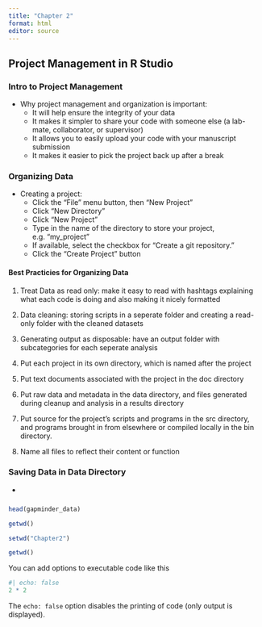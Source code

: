 ```yaml
---
title: "Chapter 2"
format: html
editor: source
---
```


## Project Management in R Studio

### **Intro to Project Management**

* Why project management and organization is important:
  + It will help ensure the integrity of your data
  + It makes it simpler to share your code with someone else (a lab-mate, collaborator, or supervisor)
  + It allows you to easily upload your code with your manuscript submission
  + It makes it easier to pick the project back up after a break
  
### **Organizing Data**

* Creating a project:
  + Click the “File” menu button, then “New Project”
  + Click “New Directory”
  + Click “New Project”
  + Type in the name of the directory to store your project, e.g. “my_project”
  + If available, select the checkbox for “Create a git repository.”
  + Click the “Create Project” button
  
#### Best Practicies for Organizing Data

1. Treat Data as read only: make it easy to read with hashtags explaining what each code is doing and also making it nicely formatted

2. Data cleaning: storing scripts in a seperate folder and creating a read-only folder with the cleaned datasets

3. Generating output as disposable: have an output folder with subcategories for each seperate analysis

4. Put each project in its own directory, which is named after the project

5. Put text documents associated with the project in the doc directory

6. Put raw data and metadata in the data directory, and files generated during cleanup and analysis in a results directory

7. Put source for the project’s scripts and programs in the src directory, and programs brought in from elsewhere or compiled locally in the bin directory.

8. Name all files to reflect their content or function

### **Saving Data in Data Directory**

* 

### 


```r
head(gapminder_data)

getwd()

setwd("Chapter2")

getwd()

```

You can add options to executable code like this

```r
#| echo: false
2 * 2
```

The `echo: false` option disables the printing of code (only output is displayed).
